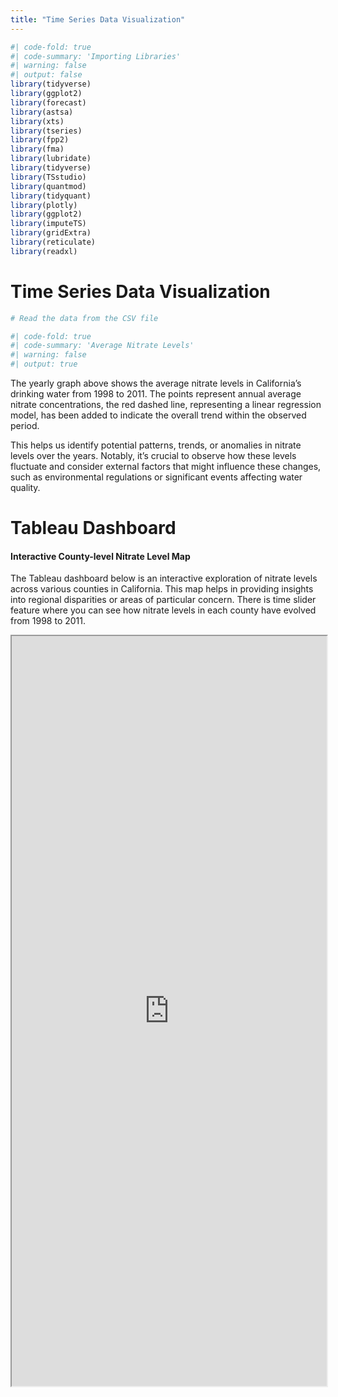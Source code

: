 ```yaml
---
title: "Time Series Data Visualization"
---
```


```r
#| code-fold: true
#| code-summary: 'Importing Libraries'
#| warning: false
#| output: false
library(tidyverse)
library(ggplot2)
library(forecast)
library(astsa) 
library(xts)
library(tseries)
library(fpp2)
library(fma)
library(lubridate)
library(tidyverse)
library(TSstudio)
library(quantmod)
library(tidyquant)
library(plotly)
library(ggplot2)
library(imputeTS)
library(gridExtra)
library(reticulate)
library(readxl)
```

# Time Series Data Visualization

```r
# Read the data from the CSV file

```



```r
#| code-fold: true
#| code-summary: 'Average Nitrate Levels'
#| warning: false
#| output: true


```


The yearly graph above shows the average nitrate levels in California's drinking water from 1998 to 2011. The points represent annual average nitrate concentrations, the red dashed line, representing a linear regression model, has been added to indicate the overall trend within the observed period. 

This helps us identify potential patterns, trends, or anomalies in nitrate levels over the years. Notably, it's crucial to observe how these levels fluctuate and consider external factors that might influence these changes, such as environmental regulations or significant events affecting water quality.



# Tableau Dashboard

#### Interactive County-level Nitrate Level Map

The Tableau dashboard below is an interactive exploration of nitrate levels across various counties in California. This map helps in providing insights into regional disparities or areas of particular concern. There is time slider feature where you can see how nitrate levels in each county have evolved from 1998 to 2011.


<iframe src="https://public.tableau.com/views/california_17104055601850/Dashboard1?:embed=y&:display_count=yes&:showVizHome=no" width="100%" height="1200"></iframe>



